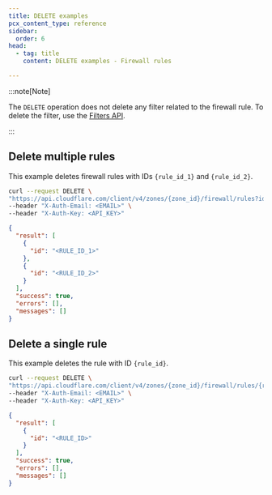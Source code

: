 ```yaml
---
title: DELETE examples
pcx_content_type: reference
sidebar:
  order: 6
head:
  - tag: title
    content: DELETE examples - Firewall rules

---
```


:::note[Note]


The `DELETE` operation does not delete any filter related to the firewall rule. To delete the filter, use the [Filters API](/firewall/api/cf-filters/).


:::

## Delete multiple rules

This example deletes firewall rules with IDs `{rule_id_1}` and `{rule_id_2}`.

```bash title="Request"
curl --request DELETE \
"https://api.cloudflare.com/client/v4/zones/{zone_id}/firewall/rules?id={rule_id_1}&id={rule_id_2}" \
--header "X-Auth-Email: <EMAIL>" \
--header "X-Auth-Key: <API_KEY>"
```

```json title="Response"
{
  "result": [
    {
      "id": "<RULE_ID_1>"
    },
    {
      "id": "<RULE_ID_2>"
    }
  ],
  "success": true,
  "errors": [],
  "messages": []
}
```

## Delete a single rule

This example deletes the rule with ID `{rule_id}`.

```bash title="Request"
curl --request DELETE \
"https://api.cloudflare.com/client/v4/zones/{zone_id}/firewall/rules/{rule_id}" \
--header "X-Auth-Email: <EMAIL>" \
--header "X-Auth-Key: <API_KEY>"
```

```json title="Response"
{
  "result": [
    {
      "id": "<RULE_ID>"
    }
  ],
  "success": true,
  "errors": [],
  "messages": []
}
```
